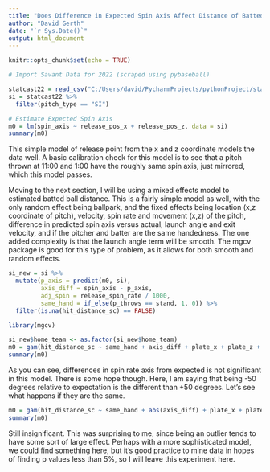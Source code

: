 ---
title: "Does Difference in Expected Spin Axis Affect Distance of Batted Balls for Sinkers?"
author: "David Gerth"
date: "`r Sys.Date()`"
output: html_document
---

```{r setup, include=FALSE}
knitr::opts_chunk$set(echo = TRUE)
```

```{r}
# Import Savant Data for 2022 (scraped using pybaseball)

statcast22 = read_csv("C:/Users/david/PycharmProjects/pythonProject/statcast22.csv")
si = statcast22 %>%
  filter(pitch_type == "SI") 

# Estimate Expected Spin Axis
m0 = lm(spin_axis ~ release_pos_x + release_pos_z, data = si)
summary(m0)
```

This simple model of release point from the x and z coordinate models the data well. A basic calibration check for this model is to see that a pitch thrown at 11:00 and 1:00 have the roughly same spin axis, just mirrored, which this model passes.

Moving to the next section, I will be using a mixed effects model to estimated batted ball distance. This is a fairly simple model as well, with the only random effect being ballpark, and the fixed effects being location (x,z coordinate of pitch), velocity, spin rate and movement (x,z) of the pitch, difference in predicted spin axis versus actual, launch angle and exit velocity, and if the pitcher and batter are the same handedness. The one added complexity is that the launch angle term will be smooth. The mgcv package is good for this type of problem, as it allows for both smooth and random effects.

```{r}

si_new = si %>%
  mutate(p_axis = predict(m0, si),
         axis_diff = spin_axis - p_axis,
         adj_spin = release_spin_rate / 1000,
         same_hand = if_else(p_throws == stand, 1, 0)) %>%
  filter(is.na(hit_distance_sc) == FALSE)

library(mgcv)

si_new$home_team <- as.factor(si_new$home_team) 
m0 = gam(hit_distance_sc ~ same_hand + axis_diff + plate_x + plate_z + pfx_x + pfx_z + release_speed + adj_spin + launch_speed + s(launch_angle) + s(home_team, bs = "re"), data = si_new)
summary(m0)

```

As you can see, differences in spin rate axis from expected is not significant in this model. There is some hope though. Here, I am saying that being -50 degrees relative to expectation is the different than +50 degrees. Let's see what happens if they are the same.

```{r}
m0 = gam(hit_distance_sc ~ same_hand + abs(axis_diff) + plate_x + plate_z + pfx_x + pfx_z + release_speed + adj_spin + launch_speed + s(launch_angle) + s(home_team, bs = "re"), data = si_new)
summary(m0)
```

Still insignificant. This was surprising to me, since being an outlier tends to have some sort of large effect. Perhaps with a more sophisticated model, we could find something here, but it's good practice to mine data in hopes of finding p values less than 5%, so I will leave this experiment here.